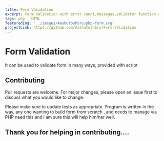```yaml
---
title: Form Validation
excerpt: Form validation with error count,messages,validator function along with script.
tags: php , HTML
featuredImg: '../images/Aashutoshbro/php-form.svg'
projectLink: https://github.com/Aashutoshbro/Form-Validation
---
```


# Form Validation

It can be used to validate form in many ways, provided with script

## Contributing
Pull requests are welcome. For major changes, please open an issue first to discuss what you would like to change.

Please make sure to update tests as appropriate.
Program is written in the way, any one wanting to build form from scratch , and needs to manage via PHP need this and i am sure this will help him/her well.

## Thank you for helping in contributing....
